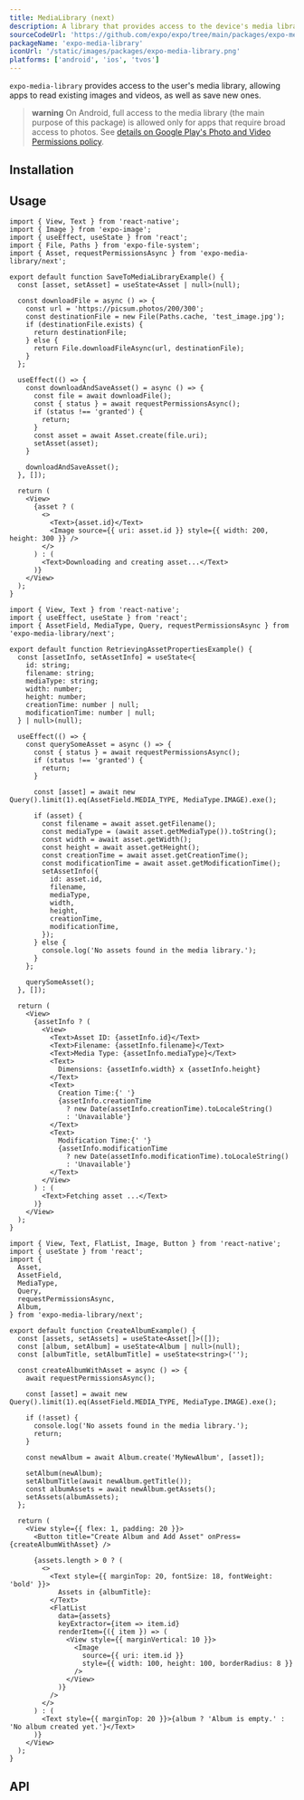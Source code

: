 ```yaml
---
title: MediaLibrary (next)
description: A library that provides access to the device's media library.
sourceCodeUrl: 'https://github.com/expo/expo/tree/main/packages/expo-media-library/next'
packageName: 'expo-media-library'
iconUrl: '/static/images/packages/expo-media-library.png'
platforms: ['android', 'ios', 'tvos']
---
```



`expo-media-library` provides access to the user's media library, allowing apps to read existing images and videos, as well as save new ones.

> **warning** On Android, full access to the media library (the main purpose of this package) is allowed only for apps that require broad access to photos. See [details on Google Play's Photo and Video Permissions policy](https://support.google.com/googleplay/android-developer/answer/14115180).

## Installation

<APIInstallSection />

## Usage

<Collapsible summary="Add a new asset from the web">
<SnackInline label="Add a new asset from the web" dependencies={['expo-file-system', 'expo-image', 'expo-media-library']}>

```tsx
import { View, Text } from 'react-native';
import { Image } from 'expo-image';
import { useEffect, useState } from 'react';
import { File, Paths } from 'expo-file-system';
import { Asset, requestPermissionsAsync } from 'expo-media-library/next';

export default function SaveToMediaLibraryExample() {
  const [asset, setAsset] = useState<Asset | null>(null);

  const downloadFile = async () => {
    const url = 'https://picsum.photos/200/300';
    const destinationFile = new File(Paths.cache, 'test_image.jpg');
    if (destinationFile.exists) {
      return destinationFile;
    } else {
      return File.downloadFileAsync(url, destinationFile);
    }
  };

  useEffect(() => {
    const downloadAndSaveAsset() = async () => {
      const file = await downloadFile();
      const { status } = await requestPermissionsAsync();
      if (status !== 'granted') {
        return;
      }
      const asset = await Asset.create(file.uri);
      setAsset(asset);
    }

    downloadAndSaveAsset();
  }, []);

  return (
    <View>
      {asset ? (
        <>
          <Text>{asset.id}</Text>
          <Image source={{ uri: asset.id }} style={{ width: 200, height: 300 }} />
        </>
      ) : (
        <Text>Downloading and creating asset...</Text>
      )}
    </View>
  );
}
```

</SnackInline>
</Collapsible>

<Collapsible summary="Retrieve asset properties">
<SnackInline label="Retrieve asset properties" dependencies={["expo-media-library"]}>

```tsx
import { View, Text } from 'react-native';
import { useEffect, useState } from 'react';
import { AssetField, MediaType, Query, requestPermissionsAsync } from 'expo-media-library/next';

export default function RetrievingAssetPropertiesExample() {
  const [assetInfo, setAssetInfo] = useState<{
    id: string;
    filename: string;
    mediaType: string;
    width: number;
    height: number;
    creationTime: number | null;
    modificationTime: number | null;
  } | null>(null);

  useEffect(() => {
    const querySomeAsset = async () => {
      const { status } = await requestPermissionsAsync();
      if (status !== 'granted') {
        return;
      }

      const [asset] = await new Query().limit(1).eq(AssetField.MEDIA_TYPE, MediaType.IMAGE).exe();

      if (asset) {
        const filename = await asset.getFilename();
        const mediaType = (await asset.getMediaType()).toString();
        const width = await asset.getWidth();
        const height = await asset.getHeight();
        const creationTime = await asset.getCreationTime();
        const modificationTime = await asset.getModificationTime();
        setAssetInfo({
          id: asset.id,
          filename,
          mediaType,
          width,
          height,
          creationTime,
          modificationTime,
        });
      } else {
        console.log('No assets found in the media library.');
      }
    };

    querySomeAsset();
  }, []);

  return (
    <View>
      {assetInfo ? (
        <View>
          <Text>Asset ID: {assetInfo.id}</Text>
          <Text>Filename: {assetInfo.filename}</Text>
          <Text>Media Type: {assetInfo.mediaType}</Text>
          <Text>
            Dimensions: {assetInfo.width} x {assetInfo.height}
          </Text>
          <Text>
            Creation Time:{' '}
            {assetInfo.creationTime
              ? new Date(assetInfo.creationTime).toLocaleString()
              : 'Unavailable'}
          </Text>
          <Text>
            Modification Time:{' '}
            {assetInfo.modificationTime
              ? new Date(assetInfo.modificationTime).toLocaleString()
              : 'Unavailable'}
          </Text>
        </View>
      ) : (
        <Text>Fetching asset ...</Text>
      )}
    </View>
  );
}
```

</SnackInline>
</Collapsible>

<Collapsible summary="Create a new album">
<SnackInline label="Create a new album" dependencies={["expo-media-library"]}>

```tsx
import { View, Text, FlatList, Image, Button } from 'react-native';
import { useState } from 'react';
import {
  Asset,
  AssetField,
  MediaType,
  Query,
  requestPermissionsAsync,
  Album,
} from 'expo-media-library/next';

export default function CreateAlbumExample() {
  const [assets, setAssets] = useState<Asset[]>([]);
  const [album, setAlbum] = useState<Album | null>(null);
  const [albumTitle, setAlbumTitle] = useState<string>('');

  const createAlbumWithAsset = async () => {
    await requestPermissionsAsync();

    const [asset] = await new Query().limit(1).eq(AssetField.MEDIA_TYPE, MediaType.IMAGE).exe();

    if (!asset) {
      console.log('No assets found in the media library.');
      return;
    }

    const newAlbum = await Album.create('MyNewAlbum', [asset]);

    setAlbum(newAlbum);
    setAlbumTitle(await newAlbum.getTitle());
    const albumAssets = await newAlbum.getAssets();
    setAssets(albumAssets);
  };

  return (
    <View style={{ flex: 1, padding: 20 }}>
      <Button title="Create Album and Add Asset" onPress={createAlbumWithAsset} />

      {assets.length > 0 ? (
        <>
          <Text style={{ marginTop: 20, fontSize: 18, fontWeight: 'bold' }}>
            Assets in {albumTitle}:
          </Text>
          <FlatList
            data={assets}
            keyExtractor={item => item.id}
            renderItem={({ item }) => (
              <View style={{ marginVertical: 10 }}>
                <Image
                  source={{ uri: item.id }}
                  style={{ width: 100, height: 100, borderRadius: 8 }}
                />
              </View>
            )}
          />
        </>
      ) : (
        <Text style={{ marginTop: 20 }}>{album ? 'Album is empty.' : 'No album created yet.'}</Text>
      )}
    </View>
  );
}
```

</SnackInline>
</Collapsible>

## API

<APISection packageName="expo-media-library-next" apiName="MediaLibrary Next" />
